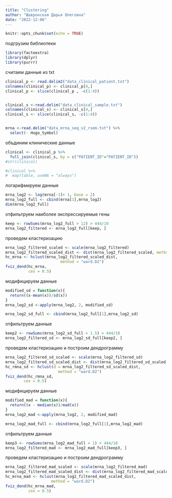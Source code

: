 ---
title: "Clustering"
author: "Шавронская Дарья Олеговна"
date: "2022-12-06"
---

```{r setup, include=FALSE}
knitr::opts_chunk$set(echo = TRUE)
```

подгрузим библиотеки 

```{r}
library(factoextra)
library(dplyr)
library(purrr)

```
считаем данные из txt

```{r}
clinical_p <- read.delim2("data_clinical_patient.txt")
colnames(clinical_p) <- clinical_p[4,] 
clinical_p <- slice(clinical_p , -c(1:4))


clinical_s <-read.delim("data_clinical_sample.txt")
colnames(clinical_s) <- clinical_s[4,] 
clinical_s <- slice(clinical_s, -c(1:4))


mrna <-read.delim("data_mrna_seq_v2_rsem.txt") %>%
  select(- Hugo_Symbol)

```
объдиним клинические данные
```{r}
clinical <- clinical_p %>%
  full_join(clinical_s, by = c("PATIENT_ID"="PATIENT_ID"))
#str(clinical)

#clinical %>%
#  map(table, useNA = "always")
```

логарифмируем данные 
```{r}
mrna_log2 <- log(mrna[-1]+ 1, base = 2)
mrna_log2_full <- cbind(mrna[1],mrna_log2)
dim(mrna_log2_full)


```
отфильтруем наиболее экспрессируемые гены
```{r}
keep <- rowSums(mrna_log2_full > 12) > 444/10
mrna_log2_filtered <- mrna_log2_full[keep, ]
```


проведем кластеризацию
```{r}
mrna_log2_filtered_scaled <- scale(mrna_log2_filtered)
mrna_log2_filtered_scaled_dist <- dist(mrna_log2_filtered_scaled, method = "euclidean")
hc_mrna <- hclust(mrna_log2_filtered_scaled_dist, 
                        method = "ward.D2")
fviz_dend(hc_mrna, 
          cex = 0.5)
```
модифицируем данные

```{r}
modified_sd = function(x){
  return((x-mean(x))/sd(x))
}
mrna_log2_sd <-apply(mrna_log2, 2, modified_sd)

mrna_log2_sd_full <- cbind(mrna_log2_full[1],mrna_log2_sd)
```
отфильтруем данные

```{r}
keep2 <- rowSums(mrna_log2_sd_full > 1.5) > 444/10
mrna_log2_filtered_sd <- mrna_log2_sd_full[keep2, ]
```
проведем кластеризацию и построим дендрограмму
```{r}
mrna_log2_filtered_sd_scaled <- scale(mrna_log2_filtered_sd)
mrna_log2_filtered_sd_scaled_dist <- dist(mrna_log2_filtered_sd_scaled, method = "euclidean")
hc_rmna_sd <- hclust(d = mrna_log2_filtered_sd_scaled_dist, 
                       method = "ward.D2")
fviz_dend(hc_rmna_sd, 
        cex = 0.5)
```

модифицируем данные
```{r}
modified_mad = function(x){
  return((x - median(x))/mad(x))
}
mrna_log2_mad <-apply(mrna_log2, 2, modified_mad)

mrna_log2_mad_full <- cbind(mrna_log2_full[1],mrna_log2_mad)
```
отфильтруем данные
```{r}
keep3 <- rowSums(mrna_log2_mad_full > 1) > 444/10
mrna_log2_filtered_mad <- mrna_log2_mad_full[keep3, ]
```

проведем кластеризацию и построим дендрограмму

```{r}
mrna_log2_filtered_mad_scaled <- scale(mrna_log2_filtered_mad)
mrna_log2_filtered_mad_scaled_dist <- dist(mrna_log2_filtered_mad_scaled, method = "euclidean")
hc_mrna_mad <- hclust(mrna_log2_filtered_mad_scaled_dist, 
                    method = "ward.D2")
fviz_dend(hc_mrna_mad, 
          cex = 0.5)
```

```{r}
```

